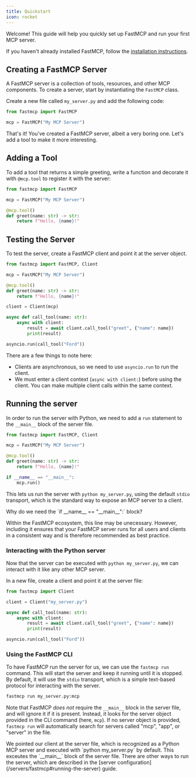 ---
title: Quickstart
icon: rocket
---

Welcome! This guide will help you quickly set up FastMCP and run your first MCP server.

If you haven't already installed FastMCP, follow the [installation instructions](/getting-started/installation).

## Creating a FastMCP Server

A FastMCP server is a collection of tools, resources, and other MCP components. To create a server, start by instantiating the `FastMCP` class. 

Create a new file called `my_server.py` and add the following code:

```python my_server.py
from fastmcp import FastMCP

mcp = FastMCP("My MCP Server")
```


That's it! You've created a FastMCP server, albeit a very boring one. Let's add a tool to make it more interesting.


## Adding a Tool

To add a tool that returns a simple greeting, write a function and decorate it with `@mcp.tool` to register it with the server:

```python my_server.py {5-7}
from fastmcp import FastMCP

mcp = FastMCP("My MCP Server")

@mcp.tool()
def greet(name: str) -> str:
    return f"Hello, {name}!"
```


## Testing the Server


To test the server, create a FastMCP client and point it at the server object.

```python my_server.py {1, 9-16}
from fastmcp import FastMCP, Client

mcp = FastMCP("My MCP Server")

@mcp.tool()
def greet(name: str) -> str:
    return f"Hello, {name}!"

client = Client(mcp)

async def call_tool(name: str):
    async with client:
        result = await client.call_tool("greet", {"name": name})
        print(result)

asyncio.run(call_tool("Ford"))
```

There are a few things to note here:
- Clients are asynchronous, so we need to use `asyncio.run` to run the client.
- We must enter a client context (`async with client:`) before using the client. You can make multiple client calls within the same context.

## Running the server

In order to run the server with Python, we need to add a `run` statement to the `__main__` block of the server file.

```python my_server.py {9-10}
from fastmcp import FastMCP, Client

mcp = FastMCP("My MCP Server")

@mcp.tool()
def greet(name: str) -> str:
    return f"Hello, {name}!"

if __name__ == "__main__":
    mcp.run()
```

This lets us run the server with `python my_server.py`, using the default `stdio` transport, which is the standard way to expose an MCP server to a client.

<Tip>
Why do we need the `if __name__ == "__main__":` block?

Within the FastMCP ecosystem, this line may be unecessary. However, including it ensures that your FastMCP server runs for all users and clients in a consistent way and is therefore recommended as best practice.
</Tip>

### Interacting with the Python server

Now that the server can be executed with `python my_server.py`, we can interact with it like any other MCP server. 

In a new file, create a client and point it at the server file:

```python my_client.py
from fastmcp import Client

client = Client("my_server.py")

async def call_tool(name: str):
    async with client:
        result = await client.call_tool("greet", {"name": name})
        print(result)

asyncio.run(call_tool("Ford"))
```



### Using the FastMCP CLI

To have FastMCP run the server for us, we can use the `fastmcp run` command. This will start the server and keep it running until it is stopped. By default, it will use the `stdio` transport, which is a simple text-based protocol for interacting with the server.

```bash
fastmcp run my_server.py:mcp
```

Note that FastMCP *does not* require the `__main__` block in the server file, and will ignore it if it is present. Instead, it looks for the server object provided in the CLI command (here, `mcp`). If no server object is provided, `fastmcp run` will automatically search for servers called "mcp", "app", or "server" in the file.

<Tip>
We pointed our client at the server file, which is recognized as a Python MCP server and executed with `python my_server.py` by default. This exceutes the `__main__` block of the server file. There are other ways to run the server, which are described in the [server configuration](/servers/fastmcp#running-the-server) guide.
</Tip>
